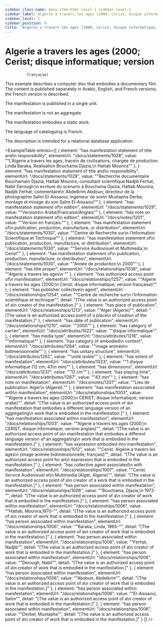 ```yaml
---
sidebar_class_name: menu-item-html-level-1 sidebar-level-1
sidebar_label: Algerie a travers les ages (2000; Cerist; disque informatique; version française)
sidebar_level: 1
sidebar_position: 9
title: "Algerie a travers les ages (2000; Cerist; disque informatique; version\n              française)"
---
```


# Algerie a travers les ages (2000; Cerist; disque informatique; version
              française)

This example describes a computer disc that embodies a documentary film. The content
              is published separately in Arabic, English, and French versions; the French version is
              described.

The manifestation is published in a single unit.

The manifestation is not an aggregate.

The manifestation embodies a static work.

The language of cataloguing is French.

The description is intended for a relational database application.

<ExampleTable
  entries={[
    {
      element: "has manifestation statement of title and\n                    responsibility",
      elementUrl: "/docs/statements/1028",
      value: "\"L’Algerie a travers les ages, trace\n                  de civilisations, chargée de production Linda Baraka, Realisation Bouchama Djazia,\n                  Hattab Mounira\""
    },
    {
      element: "has manifestation statement of title and\n                    responsibility",
      elementUrl: "/docs/statements/1028",
      value: "\"Recherche documentaire Bouchama\n                  Djazia, Hattab Mounira; consultant scientifique Nadjib Ferhat, Nabil Derough;\n                  ecriture du scénario à Bouchama Djazia, Hattab Mounira, Nadjib Ferhat; commentaire\n                  Abdelkrim Abdoun; directeur de la photographie Salim El-Aissaoui; ingenieur de son\n                  Mustapha Derbe; montage et mixage du son Salim El-Aissaoui\""
    },
    {
      element: "has manifestation statement of\n                    edition",
      elementUrl: "/docs/statements/1029",
      value: "\"Versions\n                  Arabe/Francaise/Anglais\""
    },
    {
      element: "has note on manifestation statement of\n                    edition",
      elementUrl: "/docs/notes/1201",
      value: "\"Version en français.\""
    },
    {
      element: "has manifestation statement of\n                    publication, production, manufacture, or distribution",
      elementUrl: "/docs/statements/1030",
      value: "\"Centre de Recherche sur\n                  l’Information Scientifique et Technique\""
    },
    {
      element: "has manifestation statement of\n                    publication, production, manufacture, or distribution",
      elementUrl: "/docs/statements/1030",
      value: "\"Service Audiovisuel et Multimedia,\n                  Cerist\""
    },
    {
      element: "has manifestation statement of\n                    publication, production, manufacture, or distribution",
      elementUrl: "/docs/statements/1030",
      value: "\"Année de production:\n                  2000\""
    },
    {
      element: "has title proper",
      elementUrl: "/docs/relationships/1038",
      value: "\"Algerie a travers les ages\n                  \""
    },
    {
      element: "has authorized access point of\n                    manifestation",
      elementUrl: "/docs/relationships/1257",
      value: "\"Algerie a travers les ages (2000;\n                  Cerist; disque informatique; version française)\""
    },
    {
      element: "has publisher collective\n                    agent",
      elementUrl: "/docs/relationships/1254",
      value: "\"Centre de recherche sur\n                    i’Information scientifique et technique\"",
      detail: "[The value is an authorized access point of a\n                      creator of the manifestation.]"
    },
    {
      element: "has place of publication",
      elementUrl: "/docs/relationships/1213",
      value: "\"Alger (Algerie)\"",
      detail: "[The value is an authorized access point of a place\n                      of creation of the manifestation.]"
    },
    {
      element: "has date of publication",
      elementUrl: "/docs/relationships/1210",
      value: "\"2000\""
    },
    {
      element: "has category of carrier",
      elementUrl: "/docs/attributes/1022",
      value: "\"disque informatique\""
    },
    {
      element: "has media type",
      elementUrl: "/docs/attributes/1218",
      value: "\"informatique\""
    },
    {
      element: "has category of embodied\n                  content",
      elementUrl: "/docs/attributes/1264",
      value: "\"image animée\n                  bidimensionnelle\""
    },
    {
      element: "has unitary structure",
      elementUrl: "/docs/attributes/1262",
      value: "\"unité isolée\""
    },
    {
      element: "has extent of manifestation",
      elementUrl: "/docs/attributes/1023",
      value: "\"1 disque informatique (12 cm; 43\n                  min)\""
    },
    {
      element: "has dimensions",
      elementUrl: "/docs/attributes/1237",
      value: "\"12 cm\""
    },
    {
      element: "has playing time",
      elementUrl: "/docs/attributes/1287",
      value: "\"43 min\""
    },
    {
      element: "has note on manifestation",
      elementUrl: "/docs/notes/1207",
      value: "\"Lieu de publication: Alger\n                  (Algerie).\""
    },
    {
      element: "has manifestation associated with\n                      manifestation",
      elementUrl: "/docs/relationships/1003",
      value: "\"Algerie a travers les ages (2000;\n                    CERIST; disque informatique; version arabe)\"",
      detail: "[The value is an authorized access point of a\n                      manifestation that embodies a different language version of an aggregating\n                      work that is embodied in the manifestation.]"
    },
    {
      element: "has manifestation associated with\n                      manifestation",
      elementUrl: "/docs/relationships/1003",
      value: "\"Algerie a travers les ages (2000;\n                    CERIST; disque informatique; version anglais)\"",
      detail: "[The value is an authorized access point of a\n                      manifestation that embodies a different language version of an aggregating\n                      work that is embodied in the manifestation.]"
    },
    {
      element: "has expression embodied in\n                      manifestation",
      elementUrl: "/docs/relationships/1012",
      value: "\"Cerist. Algérie a travers les ages\n                    (image animée bidimensionnelle; français)\"",
      detail: "[The value is an authorized access point for an\n                      expression that is embodied in the manifestation.]"
    },
    {
      element: "has collective agent associated\n                      with manifestation",
      elementUrl: "/docs/relationships/1007",
      value: "\"Cerist. Service Audiovisuel et\n                    Multimedia (Alger, Algerie)\"",
      detail: "[The value is an authorized access point of a\n                      creator of a work that is embodied in the manifestation.]"
    },
    {
      element: "has person associated with\n                      manifestation",
      elementUrl: "/docs/relationships/1006",
      value: "\"Bouchama, Djazia,\n                    1972-\"",
      detail: "[The value is an authorized access point of a\n                      creator of work that is embodied in the manifestation.]"
    },
    {
      element: "has person associated with\n                      manifestation",
      elementUrl: "/docs/relationships/1006",
      value: "\"Hattab, Mounira,1970-\"",
      detail: "[The value is an authorized access point of a\n                      creator of work that is embodied in the manifestation.]"
    },
    {
      element: "has person associated with\n                      manifestation",
      elementUrl: "/docs/relationships/1006",
      value: "\"Baraka, Linda, 1965-\"",
      detail: "[The value is an authorized access point of a\n                      creator of work that is embodied in the manifestation.]"
    },
    {
      element: "has person associated with\n                      manifestation",
      elementUrl: "/docs/relationships/1006",
      value: "\"Ferhat, Nadjib\"",
      detail: "[The value is an authorized access point of a\n                      creator of work that is embodied in the manifestation.]"
    },
    {
      element: "has person associated with\n                      manifestation",
      elementUrl: "/docs/relationships/1006",
      value: "\"Derough, Nabil\"",
      detail: "[The value is an authorized access point of a\n                      creator of work that is embodied in the manifestation.]"
    },
    {
      element: "has person associated with\n                      manifestation",
      elementUrl: "/docs/relationships/1006",
      value: "\"Abdoun, Abdelkrim\"",
      detail: "[The value is an authorized access point of a\n                      creator of work that is embodied in the manifestation.]"
    },
    {
      element: "has person associated with\n                      manifestation",
      elementUrl: "/docs/relationships/1006",
      value: "\"El-Aissaoui, Salim\"",
      detail: "[The value is an authorized access point of a\n                      creator of work that is embodied in the manifestation.]"
    },
    {
      element: "has person associated with\n                      manifestation",
      elementUrl: "/docs/relationships/1006",
      value: "\"Derbel, Mustapha\"",
      detail: "[The value is an authorized access point of a\n                      creator of work that is embodied in the manifestation.]"
    }
  ]}
/>
